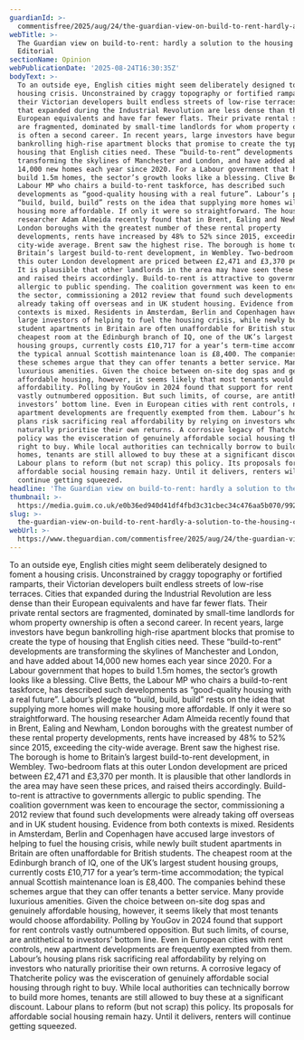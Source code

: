 ```yaml
---
guardianId: >-
  commentisfree/2025/aug/24/the-guardian-view-on-build-to-rent-hardly-a-solution-to-the-housing-crisis
webTitle: >-
  The Guardian view on build-to-rent: hardly a solution to the housing crisis |
  Editorial
sectionName: Opinion
webPublicationDate: '2025-08-24T16:30:35Z'
bodyText: >-
  To an outside eye, English cities might seem deliberately designed to foment a
  housing crisis. Unconstrained by craggy topography or fortified ramparts,
  their Victorian developers built endless streets of low-rise terraces. Cities
  that expanded during the Industrial Revolution are less dense than their
  European equivalents and have far fewer flats. Their private rental sectors
  are fragmented, dominated by small-time landlords for whom property ownership
  is often a second career. In recent years, large investors have begun
  bankrolling high-rise apartment blocks that promise to create the type of
  housing that English cities need. These “build-to-rent” developments are
  transforming the skylines of Manchester and London, and have added about
  14,000 new homes each year since 2020. For a Labour government that hopes to
  build 1.5m homes, the sector’s growth looks like a blessing. Clive Betts, the
  Labour MP who chairs a build-to-rent taskforce, has described such
  developments as “good-quality housing with a real future”. Labour’s pledge to
  “build, build, build” rests on the idea that supplying more homes will make
  housing more affordable. If only it were so straightforward. The housing
  researcher Adam Almeida recently found that in Brent, Ealing and Newham,
  London boroughs with the greatest number of these rental property
  developments, rents have increased by 48% to 52% since 2015, exceeding the
  city-wide average. Brent saw the highest rise. The borough is home to
  Britain’s largest build-to-rent development, in Wembley. Two-bedroom flats at
  this outer London development are priced between £2,471 and £3,370 per month.
  It is plausible that other landlords in the area may have seen these prices,
  and raised theirs accordingly. Build-to-rent is attractive to governments
  allergic to public spending. The coalition government was keen to encourage
  the sector, commissioning a 2012 review that found such developments were
  already taking off overseas and in UK student housing. Evidence from both
  contexts is mixed. Residents in Amsterdam, Berlin and Copenhagen have accused
  large investors of helping to fuel the housing crisis, while newly built
  student apartments in Britain are often unaffordable for British students. The
  cheapest room at the Edinburgh branch of IQ, one of the UK’s largest student
  housing groups, currently costs £10,717 for a year’s term-time accommodation;
  the typical annual Scottish maintenance loan is £8,400. The companies behind
  these schemes argue that they can offer tenants a better service. Many provide
  luxurious amenities. Given the choice between on-site dog spas and genuinely
  affordable housing, however, it seems likely that most tenants would choose
  affordability. Polling by YouGov in 2024 found that support for rent controls
  vastly outnumbered opposition. But such limits, of course, are antithetical to
  investors’ bottom line. Even in European cities with rent controls, new
  apartment developments are frequently exempted from them. Labour’s housing
  plans risk sacrificing real affordability by relying on investors who
  naturally prioritise their own returns. A corrosive legacy of Thatcherite
  policy was the evisceration of genuinely affordable social housing through
  right to buy. While local authorities can technically borrow to build more
  homes, tenants are still allowed to buy these at a significant discount.
  Labour plans to reform (but not scrap) this policy. Its proposals for
  affordable social housing remain hazy. Until it delivers, renters will
  continue getting squeezed.
headline: 'The Guardian view on build-to-rent: hardly a solution to the housing crisis'
thumbnail: >-
  https://media.guim.co.uk/e0b36ed940d41df4fbd3c31cbec34c476aa5b070/992_0_4960_3968/500.jpg
slug: >-
  the-guardian-view-on-build-to-rent-hardly-a-solution-to-the-housing-crisis-or-editorial
webUrl: >-
  https://www.theguardian.com/commentisfree/2025/aug/24/the-guardian-view-on-build-to-rent-hardly-a-solution-to-the-housing-crisis
---
```

To an outside eye, English cities might seem deliberately designed to foment a housing crisis. Unconstrained by craggy topography or fortified ramparts, their Victorian developers built endless streets of low-rise terraces. Cities that expanded during the Industrial Revolution are less dense than their European equivalents and have far fewer flats. Their private rental sectors are fragmented, dominated by small-time landlords for whom property ownership is often a second career. In recent years, large investors have begun bankrolling high-rise apartment blocks that promise to create the type of housing that English cities need. These “build-to-rent” developments are transforming the skylines of Manchester and London, and have added about 14,000 new homes each year since 2020. For a Labour government that hopes to build 1.5m homes, the sector’s growth looks like a blessing. Clive Betts, the Labour MP who chairs a build-to-rent taskforce, has described such developments as “good-quality housing with a real future”. Labour’s pledge to “build, build, build” rests on the idea that supplying more homes will make housing more affordable. If only it were so straightforward. The housing researcher Adam Almeida recently found that in Brent, Ealing and Newham, London boroughs with the greatest number of these rental property developments, rents have increased by 48% to 52% since 2015, exceeding the city-wide average. Brent saw the highest rise. The borough is home to Britain’s largest build-to-rent development, in Wembley. Two-bedroom flats at this outer London development are priced between £2,471 and £3,370 per month. It is plausible that other landlords in the area may have seen these prices, and raised theirs accordingly. Build-to-rent is attractive to governments allergic to public spending. The coalition government was keen to encourage the sector, commissioning a 2012 review that found such developments were already taking off overseas and in UK student housing. Evidence from both contexts is mixed. Residents in Amsterdam, Berlin and Copenhagen have accused large investors of helping to fuel the housing crisis, while newly built student apartments in Britain are often unaffordable for British students. The cheapest room at the Edinburgh branch of IQ, one of the UK’s largest student housing groups, currently costs £10,717 for a year’s term-time accommodation; the typical annual Scottish maintenance loan is £8,400. The companies behind these schemes argue that they can offer tenants a better service. Many provide luxurious amenities. Given the choice between on-site dog spas and genuinely affordable housing, however, it seems likely that most tenants would choose affordability. Polling by YouGov in 2024 found that support for rent controls vastly outnumbered opposition. But such limits, of course, are antithetical to investors’ bottom line. Even in European cities with rent controls, new apartment developments are frequently exempted from them. Labour’s housing plans risk sacrificing real affordability by relying on investors who naturally prioritise their own returns. A corrosive legacy of Thatcherite policy was the evisceration of genuinely affordable social housing through right to buy. While local authorities can technically borrow to build more homes, tenants are still allowed to buy these at a significant discount. Labour plans to reform (but not scrap) this policy. Its proposals for affordable social housing remain hazy. Until it delivers, renters will continue getting squeezed.
